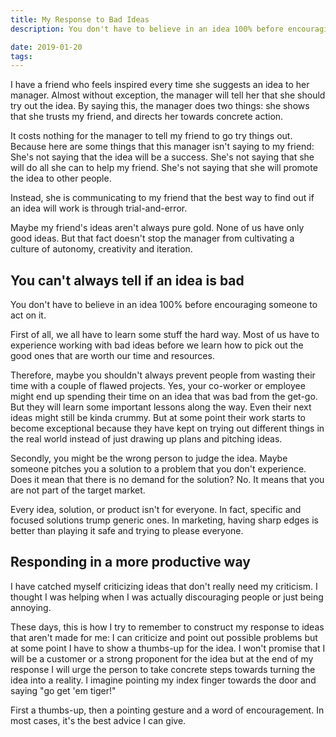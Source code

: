 ```yaml
---
title: My Response to Bad Ideas
description: You don't have to believe in an idea 100% before encouraging someone to act on it

date: 2019-01-20
tags:
---
```


I have a friend who feels inspired every time she suggests an idea to her manager. Almost without exception, the manager will tell her that she should try out the idea. By saying this, the manager does two things: she shows that she trusts my friend, and directs her towards concrete action.

It costs nothing for the manager to tell my friend to go try things out. Because here are some things that this manager isn't saying to my friend: She's not saying that the idea will be a success. She's not saying that she will do all she can to help my friend. She's not saying that she will promote the idea to other people.

Instead, she is communicating to my friend that the best way to find out if an idea will work is through trial-and-error.

Maybe my friend's ideas aren't always pure gold. None of us have only good ideas. But that fact doesn't stop the manager from cultivating a culture of autonomy, creativity and iteration.

## You can't always tell if an idea is bad

You don't have to believe in an idea 100% before encouraging someone to act on it.

First of all, we all have to learn some stuff the hard way. Most of us have to experience working with bad ideas before we learn how to pick out the good ones that are worth our time and resources.

Therefore, maybe you shouldn't always prevent people from wasting their time with a couple of flawed projects. Yes, your co-worker or employee might end up spending their time on an idea that was bad from the get-go. But they will learn some important lessons along the way. Even their next ideas might still be kinda crummy. But at some point their work starts to become exceptional because they have kept on trying out different things in the real world instead of just drawing up plans and pitching ideas.

Secondly, you might be the wrong person to judge the idea. Maybe someone pitches you a solution to a problem that you don't experience. Does it mean that there is no demand for the solution? No. It means that you are not part of the target market.

Every idea, solution, or product isn't for everyone. In fact, specific and focused solutions trump generic ones. In marketing, having sharp edges is better than playing it safe and trying to please everyone.

## Responding in a more productive way

I have catched myself criticizing ideas that don't really need my criticism. I thought I was helping when I was actually discouraging people or just being annoying.

These days, this is how I try to remember to construct my response to ideas that aren't made for me: I can criticize and point out possible problems but at some point I have to show a thumbs-up for the idea. I won't promise that I will be a customer or a strong proponent for the idea but at the end of my response I will urge the person to take concrete steps towards turning the idea into a reality. I imagine pointing my index finger towards the door and saying "go get 'em tiger!"

First a thumbs-up, then a pointing gesture and a word of encouragement. In most cases, it's the best advice I can give.
